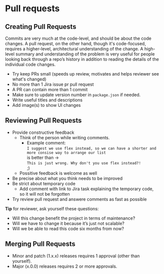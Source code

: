 
<Meta />

# Pull requests

## Creating Pull Requests

Commits are very much at the code-level, and should be about the code changes. A pull request, on the other hand, though it's code-focused, requires a higher-level, architectural understanding of the change. A high-level summary and understanding of the problem is very useful for people looking back through a repo’s history in addition to reading the details of the individual code changes.

- Try keep PRs small (speeds up review, motivates and helps reviewer see what's changed)
- No more than 1 Jira issue pr pull request
- A PR can contain more than 1 commit
- Make sure to update version number in `package.json` if needed.
- Write useful titles and descriptions
- Add image(s) to show UI changes

## Reviewing Pull Requests

- Provide constructive feedback
  - Think of the person while writing comments.
    - Example comment:  
      `I suggest we use flex instead, so we can have a shorter and more consise way to arrange our list`  
       is better than ->  
       `This is just wrong. Why don't you use flex instead?!`  
       ;)
  - Possitive feedback is welcome as well
- Be precise about what you think needs to be improved
- Be strict about temporary code
  - Add comment with link to Jira task explaining the temporary code, so it will not be forgotten
- Try review pull request and answere comments as fast as possible

**Tip** for reviewer, ask yourself these questions:

- Will this change benefit the project in terms of maintenance?
- Will we have to change it because it’s just not scalable?
- Will we be able to read this code six months from now?

## Merging Pull Requests

- Minor and patch (1.x.x) releases requires 1 approval (other than yourself).
- Major (x.0.0) releases requires 2 or more approvals.
